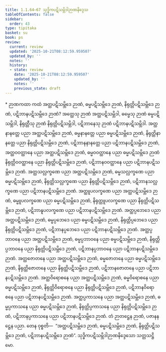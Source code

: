 ```yaml
---
title: 1.1.64–67 သုဒ္ဓိကပဋိသမ္ဘိဒါဉာဏနိဒ္ဒေသ
tableOfContents: false
sidebar:
  order: 43
type: tipitaka
basket: su
book: ps
review:
  current: review
  updated: '2025-10-21T08:12:59.959507'
  updated_by: ''
  notes: ''
  history:
  - state: review
    date: '2025-10-21T08:12:59.959507'
    updated_by: ''
    notes: ''
    previous_state: draft
---
```



<DynamicBreadcrumb />


<ReviewStatus review={frontmatter.review} showDetails={true} />

<HypothesisAnnotation frontmatter={frontmatter} />

<Paragraph type="center" book="ps">
* ဉာဏကထာ
</Paragraph>


<Division number="110" book="ps" e="ch" v="26" p="115">

<Paragraph number="644" book="ps">
ကထံ <Emphasis>အတ္ထပဋိသမ္ဘိဒေ ဉာဏံ, ဓမ္မပဋိသမ္ဘိဒေ ဉာဏံ, နိရုတ္တိပဋိသမ္ဘိဒေ ဉာဏံ, ပဋိဘာနပဋိသမ္ဘိဒေ ဉာဏံ</Emphasis>? အတ္ထေသု ဉာဏံ အတ္ထပဋိသမ္ဘိဒါ, ဓမ္မေသု ဉာဏံ ဓမ္မပဋိသမ္ဘိဒါ, နိရုတ္တီသု ဉာဏံ နိရုတ္တိပဋိသမ္ဘိဒါ, ပဋိဘာနေသု ဉာဏံ ပဋိဘာနပဋိသမ္ဘိဒါ. အတ္ထနာနတ္တေ ပညာ အတ္ထပဋိသမ္ဘိဒေ ဉာဏံ, ဓမ္မနာနတ္တေ ပညာ ဓမ္မပဋိသမ္ဘိဒေ ဉာဏံ, နိရုတ္တိနာနတ္တေ ပညာ နိရုတ္တိပဋိသမ္ဘိဒေ ဉာဏံ, ပဋိဘာနနာနတ္တေ ပညာ ပဋိဘာနပဋိသမ္ဘိဒေ ဉာဏံ, အတ္ထဝဝတ္ထာနေ ပညာ အတ္ထပဋိသမ္ဘိဒေ ဉာဏံ, ဓမ္မဝဝတ္ထာနေ ပညာ ဓမ္မပဋိသမ္ဘိဒေ ဉာဏံ နိရုတ္တိဝဝတ္ထာနေ ပညာ နိရုတ္တိပဋိသမ္ဘိဒေ ဉာဏံ, ပဋိဘာနဝဝတ္ထာနေ ပညာ ပဋိဘာနပဋိသမ္ဘိဒေ ဉာဏံ.
</Paragraph>

<Paragraph number="645" book="ps">
အတ္ထသလ္လက္ခဏေ ပညာ အတ္ထပဋိသမ္ဘိဒေ ဉာဏံ, ဓမ္မသလ္လက္ခဏေ ပညာ ဓမ္မပဋိသမ္ဘိဒေ ဉာဏံ, နိရုတ္တိသလ္လက္ခဏေ ပညာ နိရုတ္တိပဋိသမ္ဘိဒေ ဉာဏံ, ပဋိဘာနသလ္လက္ခဏေ ပညာ ပဋိဘာနပဋိသမ္ဘိဒေ ဉာဏံ. အတ္ထူပလက္ခဏေ ပညာ အတ္ထပဋိသမ္ဘိဒေ ဉာဏံ, ဓမ္မူပလက္ခဏေ ပညာ ဓမ္မပဋိသမ္ဘိဒေ ဉာဏံ, နိရုတ္တူပလက္ခဏေ ပညာ နိရုတ္တိပဋိသမ္ဘိဒေ ဉာဏံ, ပဋိဘာနူပလက္ခဏေ ပညာ ပဋိဘာနပဋိသမ္ဘိဒေ ဉာဏံ.
</Paragraph>

<Paragraph number="646" book="ps">
အတ္ထပ္ပဘေဒေ ပညာ အတ္ထပဋိသမ္ဘိဒေ ဉာဏံ, ဓမ္မပ္ပဘေဒေ ပညာ ဓမ္မပဋိသမ္ဘိဒေ ဉာဏံ, နိရုတ္တိပ္ပဘေဒေ ပညာ နိရုတ္တိပဋိသမ္ဘိဒေ ဉာဏံ, ပဋိဘာနပ္ပဘေဒေ ပညာ ပဋိဘာနပဋိသမ္ဘိဒေ ဉာဏံ. အတ္ထပ္ပဘာဝနေ ပညာ အတ္ထပဋိသမ္ဘိဒေ ဉာဏံ, ဓမ္မပ္ပဘာဝနေ ပညာ ဓမ္မပဋိသမ္ဘိဒေ ဉာဏံ, နိရုတ္တိပ္ပဘာဝနေ ပညာ နိရုတ္တိပဋိသမ္ဘိဒေ ဉာဏံ, ပဋိဘာနပ္ပဘာဝနေ ပညာ ပဋိဘာနပဋိသမ္ဘိဒေ ဉာဏံ.
</Paragraph>

<Paragraph number="647" book="ps">
အတ္ထဇောတနေ ပညာ အတ္ထပဋိသမ္ဘိဒေ ဉာဏံ, ဓမ္မဇောတနေ ပညာ ဓမ္မပဋိသမ္ဘိဒေ ဉာဏံ, နိရုတ္တိဇောတနေ ပညာ နိရုတ္တိပဋိသမ္ဘိဒေ ဉာဏံ, ပဋိဘာနဇောတနေ ပညာ ပဋိဘာနပဋိသမ္ဘိဒေ ဉာဏံ. အတ္ထဝိရောစနေ ပညာ အတ္ထပဋိသမ္ဘိဒေ ဉာဏံ, ဓမ္မဝိရောစနေ ပညာ ဓမ္မပဋိသမ္ဘိဒေ ဉာဏံ, နိရုတ္တိဝိရောစနေ ပညာ နိရုတ္တိပဋိသမ္ဘိဒေ ဉာဏံ, ပဋိဘာနဝိရောစနေ ပညာ ပဋိဘာနပဋိသမ္ဘိဒေ ဉာဏံ. အတ္ထပ္ပကာသနေ ပညာ အတ္ထပဋိသမ္ဘိဒေ ဉာဏံ, ဓမ္မပ္ပကာသနေ ပညာ ဓမ္မပဋိသမ္ဘိဒေ ဉာဏံ, နိရုတ္တိပ္ပကာသနေ ပညာ နိရုတ္တိပဋိသမ္ဘိဒေ ဉာဏံ, ပဋိဘာနပ္ပကာသနေ ပညာ ပဋိဘာနပဋိသမ္ဘိဒေ ဉာဏံ. တံ ဉာတဋ္ဌေန ဉာဏံ, ပဇာနနဋ္ဌေန ပညာ. တေန ဝုစ္စတိ—  “အတ္ထပဋိသမ္ဘိဒေ ဉာဏံ, ဓမ္မပဋိသမ္ဘိဒေ ဉာဏံ, နိရုတ္တိပဋိသမ္ဘိဒေ ဉာဏံ, ပဋိဘာနပဋိသမ္ဘိဒေ ဉာဏံ”.

</Paragraph>
</Division>

<Paragraph number="648" type="center" book="ps">
သုဒ္ဓိကပဋိသမ္ဘိဒါဉာဏနိဒ္ဒေသော သတ္တသဋ္ဌိမော.
</Paragraph>